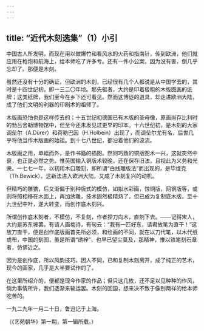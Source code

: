 ```yaml
---
---
---
```

title: “近代木刻选集”（1）小引
---



中国古人所发明，而现在用以做爆竹和看风水的火药和指南针，传到欧洲，他们就应用在枪炮和航海上，给本师吃了许多亏。还有一件小公案，因为没有害，倒几乎忘却了。那便是木刻。

虽然还没有十分的确证，但欧洲的木刻，已经很有几个人都说是从中国学去的，其时是十四世纪初，即一三二〇年顷。那先驱者，大约是印着极粗的木版图画的纸牌；这类纸牌，我们至今在乡下还可看见。然而这博徒的道具，却走进欧洲大陆，成了他们文明的利器的印刷术的祖师了。

木版画恐怕也是这样传去的；十五世纪初德国已有木版的圣母像，原画尚存比利时的勃吕舍勒博物馆中，但至今还未发见过更早的印本。十六世纪初，是木刻的大家调垒尔（A.Dürer）和荷勒巴因（H.Holbein）出现了，而调垒尔尤有名，后世几乎将他当作木版画的始祖。到十七八世纪，都沿着他们的波流。

木版画之用，单幅而外，是作书籍的插图。然则巧致的铜版图术一兴，这就突然中衰，也正是必然之势。惟英国输入铜版术较晚，还在保存旧法，且视此为义务和光荣。一七七一年，以初用木口雕刻，即所谓“白线雕版法”而出现的，是毕维克（Th.Bewick）。这新法进入欧洲大陆，又成了木刻复兴的动机。

但精巧的雕镌，后又渐偏于别种版式的模仿，如拟水彩画，蚀铜版，网铜版等，或则将照相移在木面上，再加绣雕，技术固然极精熟了，但已成为复制底木版。至十九世纪中叶，遂大转变，而创作底木刻兴。

所谓创作底木刻者，不模仿，不复刻，作者捏刀向木，直刻下去。——记得宋人，大约是苏东坡罢，有请人画梅诗，有句云：“我有一匹好东，请君放笔为直干！”这放刀直干，便是创作底版画首先所必须，和绘画的不同，就在以刀代笔，以木代纸或布，中国的刻图，虽是所谓“绣梓”，也早已望尘莫及，那精神，惟以铁笔刻石章者，仿佛近之。

因为是创作底，所以风韵技巧，因人不同，已和复制木刻离开，成了纯正的艺术，现今的画家，几乎是大半要试作的了。

在这里所绍介的，便都是现今作家的作品；但只这几枚，还不足以见种种的作风，倘为事情所许，我们逐渐来输运罢。木刻的回国，想来决不致于像别两样的给本师吃苦的。

一九二九年一月二十日，鲁迅记于上海。

（《艺苑朝华》第一期，第一辑所载。）